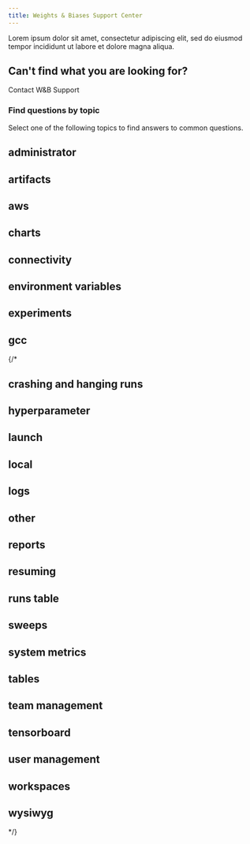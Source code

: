```yaml
---
title: Weights & Biases Support Center
---
```



Lorem ipsum dolor sit amet, consectetur adipiscing elit,
sed do eiusmod tempor incididunt ut labore et dolore magna aliqua.

<TopicGrid>
  <TopicCard
    title="Frequently Asked Questions"
    backgroundImage="/images/wandb_slide.png"
    docPages={[
      { title: "1. How do I initialize a run?", link: "access_api_controlled" },
      { title: "2. How do I authenticate?", link: "authenticate_api.md" },
      { title: "3. How do I set up rate limiting?", link: "rate_limiting.md" },
      { title: "4. How do I version my API?", link: "api_versioning.md" },
      { title: "5. How do I log metrics?", link: "api_endpoints.md" },
    ]}
  />
</TopicGrid>


  <Card href="" className=" wandb-slide-image card-white card-image card-image-text-white">
    <h2>Can't find what you are looking for?</h2>
    <p>Contact W&B Support</p>
  </Card>

### Find questions by topic

Select one of the following topics to find answers to common questions.

<div className="card-container">
  <Card href="index_administrator" className="card card-white">
    <h2>administrator</h2>
  </Card>

  <Card href="index_artifacts" className="card card-white">
    <h2>artifacts</h2>
  </Card>
</div>

<div className="card-container">
  <Card href="index_aws" className="card-white">
    <h2>aws</h2>
  </Card>
  <Card href="index_charts" className="card-white">
    <h2>charts</h2>
  </Card>
</div>

<div className="card-container">
  <Card href="index_connectivity" className="card-white">
    <h2>connectivity</h2>
  </Card>
  <Card href="index_environment variables" className="card-white">
    <h2>environment variables</h2>
  </Card>
</div>



<div className="card-container">
<Card href="index_experiments" className="card-white">
  <h2>experiments</h2>
</Card>
<Card href="index_gcc" className="card-white">
  <h2>gcc</h2>
</Card>
</div>
{/* 
<Card href="index_crashing and hanging runs" className="card-white">
  <h2>crashing and hanging runs</h2>
</Card>

<Card href="index_hyperparameter" className="card-white">
  <h2>hyperparameter</h2>
</Card>
<Card href="index_launch" className="card-white">
  <h2>launch</h2>
</Card>
<Card href="index_local" className="card-white">
  <h2>local</h2>
</Card>
<Card href="index_logs" className="card-white">
  <h2>logs</h2>
</Card>
<Card href="index_other" className="card-white">
  <h2>other</h2>
</Card>
<Card href="index_reports" className="card-white">
  <h2>reports</h2>
</Card>
<Card href="index_resuming" className="card-white">
  <h2>resuming</h2>
</Card>
<Card href="index_runs table" className="card-white">
  <h2>runs table</h2>
</Card>
<Card href="index_sweeps" className="card-white">
  <h2>sweeps</h2>
</Card>
<Card href="index_system metrics" className="card-white">
  <h2>system metrics</h2>
</Card>
<Card href="index_tables" className="card-white">
  <h2>tables</h2>
</Card>
<Card href="index_team management" className="card-white">
  <h2>team management</h2>
</Card>
<Card href="index_tensorboard" className="card-white">
  <h2>tensorboard</h2>
</Card>
<Card href="index_user management" className="card-white">
  <h2>user management</h2>
</Card>
<Card href="index_workspaces" className="card-white">
  <h2>workspaces</h2>
</Card>
<Card href="index_wysiwyg" className="card-white">
  <h2>wysiwyg</h2>
</Card> */}

